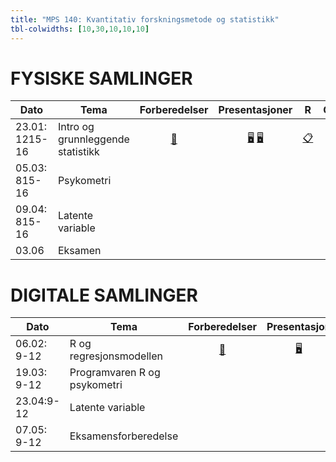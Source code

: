 ```yaml
---
title: "MPS 140: Kvantitativ forskningsmetode og statistikk"
tbl-colwidths: [10,30,10,10,10]
---
```


# FYSISKE SAMLINGER

<!-- [📖](samlinger/samling1.qmd "Samling 1")  -->

<!-- [📖](samlinger/samling2.qmd "Samling 2") -->

::: column-screen-inset-right
| Dato           | Tema                              |              Forberedelser               |                               Presentasjoner                                | R                       |                Oppgaver                 |
|------------|------------|:----------:|:----------:|------------|:----------:|
| 23.01: 1215-16 | Intro og grunnleggende statistikk | [📖](samlinger/samling1.qmd "Samling 1") | [🖥](slides/slides1.qmd "Foiler 1") [🖥](slides/stat_review.pdf "Repetisjon") | [📋](R/R1.qmd "R kode") | [📋](quiz/samling1_mps140.pdf "Oppg 1") |
| 05.03: 815-16  | Psykometri                        |                                          |                                                                             |                         |                                         |
| 09.04: 815-16  | Latente variable                  |                                          |                                                                             |                         |                                         |
| 03.06          | Eksamen                           |                                          |                                                                             |                         |                                         |
:::

# DIGITALE SAMLINGER

::: column-screen-inset-right
| Dato        | Tema                         |              Forberedelser               | Presentasjon | Oppgaver |
|---------------|---------------|:-------------:|:-------------:|:-------------:|
| 06.02: 9-12 | R og regresjonsmodellen      | [📖](samlinger/samling2.qmd "Samling 1") | [🖥](slides/slides2.qmd "Foiler 2")             |          |
| 19.03: 9-12 | Programvaren R og psykometri |                                          |              |          |
| 23.04:9-12  | Latente variable             |                                          |              |          |
| 07.05: 9-12 | Eksamensforberedelse         |                                          |              |          |
:::
